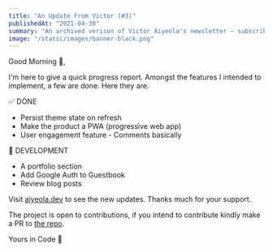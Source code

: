 ```yaml
---
title: "An Update From Victor (#3)"
publishedAt: "2021-04-30"
summary: "An archived verison of Victor Aiyeola's newsletter – subscribe to get early access."
image: "/static/images/banner-black.png"
---
```


Good Morning 👋, 

I'm here to give a quick progress report. Amongst the features I intended to implement, a few are done. Here they are.

✅ DONE

- Persist theme state on refresh
- Make the product a PWA (progressive web app)
- User engagement feature - Comments basically

🚧 DEVELOPMENT

- A portfolio section
- Add Google Auth to Guestbook
- Review blog posts

Visit [aiyeola.dev](https://aiyeola.dev?ref=newsletter_mail) to see the new updates. Thanks much for your support.

The project is open to contributions, if you intend to contribute kindly make a PR to [the repo](https://github.com/aiyeola/aiyeola.dev).

Yours in Code 🚀
